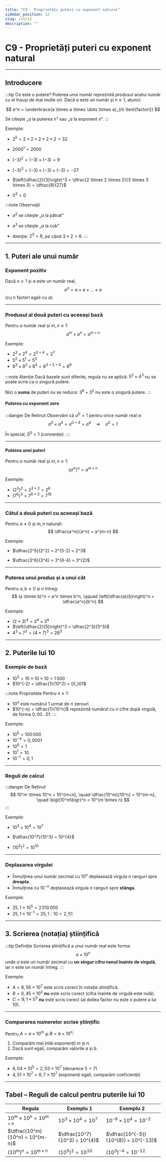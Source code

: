 ```yaml
---
title: "C9 - Proprietăți puteri cu exponent natural"
sidebar_position: 12
slug: /c5/12
description: ""
---
```


# C9 - Proprietăți puteri cu exponent natural

---

## Introducere

:::tip Ce este o putere?
Puterea unui număr reprezintă produsul acelui număr cu el însuși de mai multe ori.
Dacă $a$ este un număr și $n \ge 1$, atunci:

$$
a^n = \underbrace{a \times a \times \dots \times a}_{n\ \text{factori}}
$$

Se citește „$a$ la puterea $n$” sau „$a$ la exponent $n$”.
:::

Exemple:

- $2^5 = 2 \times 2 \times 2 \times 2 \times 2 = 32$

- $2000^1 = 2000$

- $(-3)^2 = (-3) \times (-3) = 9$

- $(-3)^3 = (-3) \times (-3) \times (-3) = -27$

- $\left(\dfrac{2}{3}\right)^3 = \dfrac{2 \times 2 \times 2}{3 \times 3 \times 3} = \dfrac{8}{27}$

- $0^3 = 0$

:::note Observații
- $a^2$ se citește „$a$ la pătrat”  

- $a^3$ se citește „$a$ la cub”

- Atenție: $2^3 = 8$, pe când $3 \times 2 = 6$.
:::

---

## 1. Puteri ale unui număr

### Exponent pozitiv

Dacă $n \ge 1$ și $a$ este un număr real,  
$$
a^n = a \times a \times \dots \times a
$$
(cu $n$ factori egali cu $a$).

---

### Produsul al două puteri cu aceeași bază

Pentru $a$ număr real și $m, n \ge 1$:
$$
a^m \times a^n = a^{m+n}
$$

Exemple:

- $2^3 \times 2^4 = 2^{3+4} = 2^7$
- $5^2 \times 5^1 = 5^{3}$
- $8^3 \times 8^2 \times 8^4 = 8^{3+2+4} = 8^{9}$

:::note Atenție
Dacă bazele sunt diferite, regula nu se aplică:
$5^2 \times 4^3$ nu se poate scrie ca o singură putere.

Nici o **suma** de puteri nu se reduce:
$3^6 + 3^2$ nu este o singură putere.
:::

#### Puterea cu exponent zero

:::danger De Retinut
Observăm că $a^0 = 1$ pentru orice număr real $a$:
$$
a^0 \times a^4 = a^{0+4} = a^4
\quad\Rightarrow\quad
a^0 = 1
$$

În special, $0^0 = 1$ (convenție).
:::

---

#### Puterea unei puteri

Pentru $a$ număr real și $m, n \ge 1$:
$$
\bigl(a^m\bigr)^n = a^{m \times n}
$$

Exemple:
- $(2^3)^2 = 2^{3 \times 2} = 2^6$
- $(7^6)^3 = 7^{6 \times 3} = 7^{18}$

---

### Câtul a două puteri cu aceeași bază

Pentru $a \neq 0$ și $m, n$ naturali:
$$
\dfrac{a^m}{a^n} = a^{m-n}
$$

Exemple:

- $\dfrac{2^5}{2^2} = 2^{5-2} = 2^3$

- $\dfrac{3^6}{3^4} = 3^{6-4} = 3^{2}$


---

### Puterea unui produs și a unui cât

Pentru $a, b \neq 0$ și $n$ întreg:
$$
(a \times b)^n = a^n \times b^n,
\qquad
\left(\dfrac{a}{b}\right)^n = \dfrac{a^n}{b^n}
$$

Exemple:

- $(2 \times 3)^4 = 2^4 \times 3^4$
- $\left(\dfrac{2}{5}\right)^3 = \dfrac{2^3}{5^3}$
- $4^3 \times 7^3 = (4 \times 7)^3 = 28^3$

---

## 2. Puterile lui 10

### Exemple de bază

- $10^3 = 10 \times 10 \times 10 = 1\,000$
- $10^{-2} = \dfrac{1}{10^2} = 0{,}01$

:::note Proprietate
Pentru $n \ge 1$:
- $10^n$ este numărul 1 urmat de $n$ zerouri.
- $10^{-n} = \dfrac{1}{10^n}$ reprezintă numărul cu $n$ cifre după virgulă, de forma $0,00\dots 01$.
:::

Exemple:
- $10^5 = 100\,000$
- $10^{-4} = 0{,}0001$
- $10^0 = 1$
- $10^1 = 10$
- $10^{-1} = 0{,}1$

---

### Reguli de calcul

:::danger De Reținut
$$
10^m \times 10^n = 10^{m+n}, \quad
\dfrac{10^m}{10^n} = 10^{m-n}, \quad
\bigl(10^m\bigr)^n = 10^{m \times n}
$$
:::

Exemple:

- $10^3 \times 10^4 = 10^{7}$

- $\dfrac{10^7}{10^3} = 10^{4}$

- $\bigl(10^5\bigr)^2 = 10^{10}$

---

### Deplasarea virgulei

- Înmulțirea unui număr zecimal cu $10^n$ deplasează virgula $n$ ranguri spre **dreapta**.
- Înmulțirea cu $10^{-n}$ deplasează virgula $n$ ranguri spre **stânga**.

Exemple:

- $25{,}1 \times 10^5 = 2\,510\,000$
- $25{,}1 \times 10^{-1} = 25,1 : 10 = 2{,}51$

---

## 3. Scrierea (notația) științifică

:::tip Definiție
Scrierea științifică a unui număr real este forma:
$$
a \times 10^n
$$
unde $a$ este un număr zecimal cu **un singur cifru nenul înainte de virgulă**, iar $n$ este un număr întreg.
:::

Exemple:

- $A = 8{,}56 \times 10^7$ este scris corect în notație științifică.
- $B = 0{,}45 \times 10^{2}$ **nu** este scris corect (cifra înainte de virgulă este nulă).
- $C = 9{,}1 \times 5^3$ **nu** este scris corect (al doilea factor nu este o putere a lui 10).

---

### Compararea numerelor scrise științific

Pentru $A = a \times 10^m$ și $B = b \times 10^n$:

1. Comparăm mai întâi exponenții $m$ și $n$.  
2. Dacă sunt egali, comparăm valorile $a$ și $b$.

Exemple:

- $6{,}04 \times 10^5 < 2{,}03 \times 10^7$ (deoarece $5<7$)
- $4{,}51 \times 10^7 < 6{,}7 \times 10^7$ (exponenți egali, comparăm coeficienții)

---


## Tabel – Reguli de calcul pentru puterile lui $10$

| Regula | Exemplu 1 | Exemplu 2 |
|--------|----------|----------|
| $10^m \times 10^n = 10^{m+n}$ | $10^3 \times 10^4 = 10^{7}$ | $10^{-6} \times 10^{4} = 10^{-2}$ |
| $\dfrac{10^m}{10^n} = 10^{m-n}$ | $\dfrac{10^7}{10^3} = 10^{4}$ | $\dfrac{10^{-5}}{10^{8}} = 10^{-13}$ |
| $\bigl(10^m\bigr)^n = 10^{m \times n}$ | $(10^5)^2 = 10^{10}$ | $(10^3)^{-4} = 10^{-12}$ |
